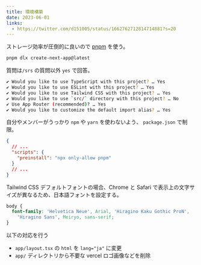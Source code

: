 ```yaml
---
title: 環境構築
date: 2023-06-01
links:
  - https://twitter.com/d151005/status/1662762712814714881?s=20
---
```


ストレージ効率が圧倒的に良いので [pnpm](https://pnpm.io) を使う。

```bash
pnpm dlx create-next-app@latest
```

質問は`/srs` の質問以外 `yes` で回答。

```bash
✔ Would you like to use TypeScript with this project? … Yes
✔ Would you like to use ESLint with this project? … Yes
✔ Would you like to use Tailwind CSS with this project? … Yes
✔ Would you like to use `src/` directory with this project? … No
✔ Use App Router (recommended)? … Yes
✔ Would you like to customize the default import alias? … Yes
```

自分やメンバーがうっかり `npm` や `yarn` を使わないよう、 `package.json` で制限。

```json {4} title="package.json"
{
  // ...
  "scripts": {
    "preinstall": "npx only-allow pnpm"
  }
  // ...
}
```

Tailwind CSS デフォルトフォントの場合、Chrome と Safari で表示上の文字サイズが異なるため、日本語フォントを設定する。

```css title="globals.css"
body {
  font-family: 'Helvetica Neue', Arial, 'Hiragino Kaku Gothic ProN',
    'Hiragino Sans', Meiryo, sans-serif;
}
```

以下の対応を行う

- `app/layout.tsx` の `html` を `lang="ja"` に変更
- `app/` ディレクトリから不要な vercel ロゴ画像などを削除
